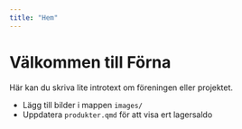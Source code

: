 ```yaml
---
title: "Hem"
---
```


# Välkommen till Förna

Här kan du skriva lite introtext om föreningen eller projektet.

-   Lägg till bilder i mappen `images/`
-   Uppdatera `produkter.qmd` för att visa ert lagersaldo
